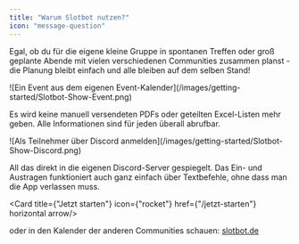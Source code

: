 ```yaml
---
title: "Warum Slotbot nutzen?"
icon: "message-question"
---
```


Egal, ob du für die eigene kleine Gruppe in spontanen Treffen oder groß geplante Abende mit vielen verschiedenen Communities zusammen planst - die Planung bleibt einfach und alle bleiben auf dem selben Stand!

<Frame caption={"Ein Event aus dem eigenen Event-Kalender"}>
	![Ein Event aus dem eigenen Event-Kalender](/images/getting-started/Slotbot-Show-Event.png)
</Frame>

Es wird keine manuell versendeten PDFs oder geteilten Excel-Listen mehr geben. Alle Informationen sind für jeden überall abrufbar.

<Frame caption="Als Teilnehmer über Discord anmelden">
  	![Als Teilnehmer über Discord anmelden](/images/getting-started/Slotbot-Show-Discord.png)
</Frame>

All das direkt in die eigenen Discord-Server gespiegelt. Das Ein- und Austragen funktioniert auch ganz einfach über Textbefehle, ohne dass man die App verlassen muss.

<Card title={"Jetzt starten"} icon={"rocket"} href={"/jetzt-starten"} horizontal arrow/>

oder in den Kalender der anderen Communities schauen: [slotbot.de](https://slotbot.de)

